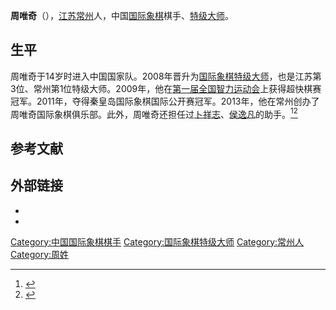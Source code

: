 {{Infobox chess player
|image = <!-- only free-content images are allowed for depicting living people - see [[WP:NONFREE|WP:NONFREE]] -->
|name = 周唯奇
|country = {{PRC}}
|birth_date = {{Birth date and age|df=y|1986|10|1}}<ref>{{Cite web |url=http://chess.vrsac.com/search/player_e.asp?FC=8601674 |title=Rating data for player Zhou, Weiqi, (CHN) |accessdate=2016-03-27 |archive-date=2007-08-08 |archive-url=https://web.archive.org/web/20070808135639/http://chess.vrsac.com/search/player_e.asp?FC=8601674 |dead-url=yes }}</ref>
|birth_place = {{CHN}}[[江苏省|江苏省]][[常州市|常州市]]
|death_date = 
|death_place = 
|title = [[国际象棋特级大师|特级大师]]（2008年）
|worldchampion = 
|peakrating = 2646（2015年7月）
|FideID = 8601674
}}
'''周唯奇'''（{{bd|1986年|10月1日}}），[[江苏|江苏]][[常州|常州]]人，中国[[国际象棋|国际象棋]]棋手、[[国际象棋特级大师|特级大师]]。

==生平==
周唯奇于14岁时进入中国国家队。2008年晋升为[[国际象棋特级大师|国际象棋特级大师]]，也是江苏第3位、常州第1位特级大师。2009年，他在[[第一届全国智力运动会|第一届全国智力运动会]]上获得超快棋赛冠军。2011年，夺得秦皇岛国际象棋国际公开赛冠军。2013年，他在常州创办了周唯奇国际象棋俱乐部。此外，周唯奇还担任过[[卜祥志|卜祥志]]、[[侯逸凡|侯逸凡]]的助手。<ref>{{cite web|url=http://www.js.chinanews.com/news/2013/1126/71286.html|title=智运会冠军周唯奇常州开办国象俱乐部|date=2013-11-26|publisher=江苏新闻网}}{{Dead link}}</ref><ref>{{cite web|url=http://jiangsu.sina.com.cn/changzhou/focus/2013-12-11/09295225.html|title=27岁的国际象棋特级大师周唯奇:幕后佳话|publisher=新浪江苏|date=2013-12-11|accessdate=2016-03-27|archive-date=2015-05-30|archive-url=https://web.archive.org/web/20150530234045/http://jiangsu.sina.com.cn/changzhou/focus/2013-12-11/09295225.html|dead-url=no}}</ref>

== 参考文献 ==
{{reflist}}

== 外部链接 ==
*{{Chessgames player|id=51561}}
*{{Sinaweibo|1830908795}}

{{中国国际象棋特级大师}}
{{chess-bio-stub}}
{{DEFAULTSORT:Z}}
[[Category:中国国际象棋棋手|Category:中国国际象棋棋手]]
[[Category:国际象棋特级大师|Category:国际象棋特级大师]]
[[Category:常州人|Category:常州人]]
[[Category:周姓|Category:周姓]]